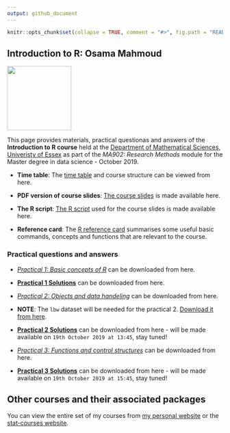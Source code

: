 ```yaml
---
output: github_document
---
```

<!-- README.md is generated from README.Rmd. Please edit that file -->

```r
knitr::opts_chunk$set(collapse = TRUE, comment = "#>", fig.path = "README-")
```

## Introduction to R: Osama Mahmoud

<img src="https://raw.githubusercontent.com/statcourses/Intro-R/master/Images/R.png" width = 150 height = 150>


This page provides materials, practical questionas and  answers of the **Introduction to R course** held at the <a href="https://www.essex.ac.uk/departments/mathematical-sciences" target="_blank">Department of Mathematical Sciences, Univeristy of Essex</a>  as part of the *MA902: Research Methods* module for the Master degree in data science - October 2019.

  * **Time table**:
The [time table](https://raw.githubusercontent.com/statcourses/Intro-R/master/Time_table.pdf) and course structure can be viewed from here.

  * **PDF version of course slides**:
[The course slides](https://raw.githubusercontent.com/statcourses/Intro-R/master/slides.pdf) is made available here.

  * **The R script**:
[The R script](https://raw.githubusercontent.com/statcourses/Intro-R/master/Rscript.R) used for the course slides is made available here.

  * **Reference card**:
The [R reference card](https://raw.githubusercontent.com/statcourses/Intro-R/master/Refcard.pdf) summarises some useful basic commands, concepts and functions that are relevant to the course.

### Practical questions and answers

  * [*Practical 1: Basic concepts of R*](https://raw.githubusercontent.com/statcourses/Intro-R/master/Practical_1/Practical_Intro-1.pdf) can be downloaded from here.
  
  * [**Practical 1 Solutions**](https://raw.githubusercontent.com/statcourses/Intro-R/master/Practical_1/Solution_Intro-1.pdf) can be downloaded from here.
  
  * [*Practical 2: Objects and data handeling*](https://raw.githubusercontent.com/statcourses/Intro-R/master/Practical_2/Practical_Intro-2.pdf) can be downloaded from here.
  
  * **NOTE**: The `lbw` dataset will be needed for the practical 2. [Download it from here](https://raw.githubusercontent.com/statcourses/Intro-R/master/Practical_2/lbw.csv).
  
  * [**Practical 2 Solutions**](https://raw.githubusercontent.com/statcourses/Intro-R/master/Practical_2/Solution_Intro-2.pdf) can be downloaded from here - will be made available on `19th October 2019 at 13:45`, stay tuned!
  
  * [*Practical 3: Functions and control structures*](https://raw.githubusercontent.com/statcourses/Intro-R/master/Practical_3/Practical_Intro-3.pdf) can be downloaded from here.
  
  * [**Practical 3 Solutions**](https://raw.githubusercontent.com/statcourses/Intro-R/master/Practical_2/Solution_Intro-3.pdf) can be downloaded from here - will be made available on `19th October 2019 at 15:45`, stay tuned!
  

## Other courses and their associated packages

You can view the entire set of my courses from [my personal website](http://osmahmoud.com/R-courses/) or the [stat-courses website](https://statcourses.github.io/).
